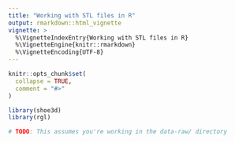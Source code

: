 ```yaml
---
title: "Working with STL files in R"
output: rmarkdown::html_vignette
vignette: >
  %\VignetteIndexEntry{Working with STL files in R}
  %\VignetteEngine{knitr::rmarkdown}
  %\VignetteEncoding{UTF-8}
---
```


```r
knitr::opts_chunk$set(
  collapse = TRUE,
  comment = "#>"
)
```

```r
library(shoe3d)
library(rgl)

# TODO: This assumes you're working in the data-raw/ directory
```
